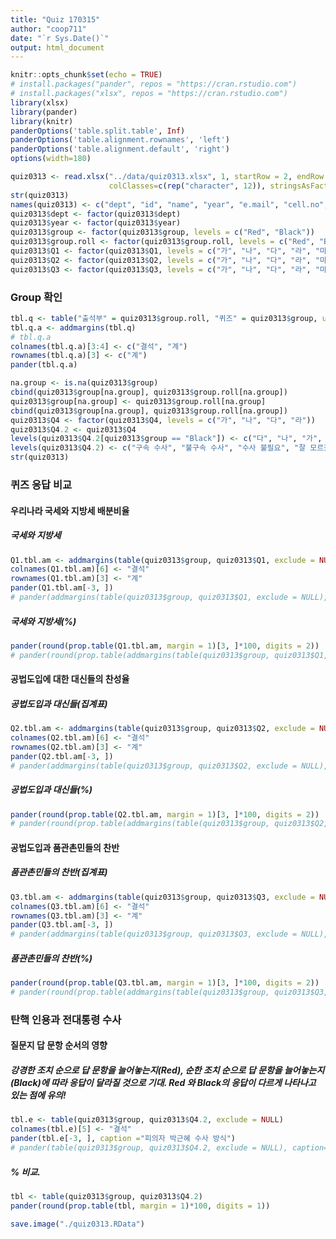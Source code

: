 ```yaml
---
title: "Quiz 170315"
author: "coop711"
date: "`r Sys.Date()`"
output: html_document
---
```


```r
knitr::opts_chunk$set(echo = TRUE)
# install.packages("pander", repos = "https://cran.rstudio.com")
# install.packages("xlsx", repos = "https://cran.rstudio.com")
library(xlsx)
library(pander)
library(knitr)
panderOptions('table.split.table', Inf)
panderOptions('table.alignment.rownames', 'left')
panderOptions('table.alignment.default', 'right')
options(width=180)
```

```r
quiz0313 <- read.xlsx("../data/quiz0313.xlsx", 1, startRow = 2, endRow = 163, colIndex = c(3:7, 9:15),
                      colClasses=c(rep("character", 12)), stringsAsFactors = FALSE)
str(quiz0313)
names(quiz0313) <- c("dept", "id", "name", "year", "e.mail", "cell.no", "Q1", "Q2", "Q3", "Q4", "group", "group.roll")
quiz0313$dept <- factor(quiz0313$dept)
quiz0313$year <- factor(quiz0313$year)
quiz0313$group <- factor(quiz0313$group, levels = c("Red", "Black"))
quiz0313$group.roll <- factor(quiz0313$group.roll, levels = c("Red", "Black"))
quiz0313$Q1 <- factor(quiz0313$Q1, levels = c("가", "나", "다", "라", "마"), labels = c("9:1", "8:2", "7:3", "6:4", "5:5"))
quiz0313$Q2 <- factor(quiz0313$Q2, levels = c("가", "나", "다", "라", "마"), labels = c("10%", "30%", "50%", "70%", "90%"))
quiz0313$Q3 <- factor(quiz0313$Q3, levels = c("가", "나", "다", "라", "마"), labels = c("7:3", "6:4", "5:5", "4:6", "3:7"))
```

### Group 확인

```r
tbl.q <- table("출석부" = quiz0313$group.roll, "퀴즈" = quiz0313$group, useNA = "ifany")
tbl.q.a <- addmargins(tbl.q)
# tbl.q.a
colnames(tbl.q.a)[3:4] <- c("결석", "계")
rownames(tbl.q.a)[3] <- c("계")
pander(tbl.q.a)
```

```r
na.group <- is.na(quiz0313$group)
cbind(quiz0313$group[na.group], quiz0313$group.roll[na.group])
quiz0313$group[na.group] <- quiz0313$group.roll[na.group]
cbind(quiz0313$group[na.group], quiz0313$group.roll[na.group])
quiz0313$Q4 <- factor(quiz0313$Q4, levels = c("가", "나", "다", "라"))
quiz0313$Q4.2 <- quiz0313$Q4
levels(quiz0313$Q4.2[quiz0313$group == "Black"]) <- c("다", "나", "가", "라")
levels(quiz0313$Q4.2) <- c("구속 수사", "불구속 수사", "수사 불필요", "잘 모르겠다")
str(quiz0313)
```

### 퀴즈 응답 비교

#### 우리나라 국세와 지방세 배분비율

##### 국세와 지방세

```r
Q1.tbl.am <- addmargins(table(quiz0313$group, quiz0313$Q1, exclude = NULL), margin = 1)
colnames(Q1.tbl.am)[6] <- "결석"
rownames(Q1.tbl.am)[3] <- "계"
pander(Q1.tbl.am[-3, ])
# pander(addmargins(table(quiz0313$group, quiz0313$Q1, exclude = NULL), margin=1))
```

##### 국세와 지방세(%)

```r
pander(round(prop.table(Q1.tbl.am, margin = 1)[3, ]*100, digits = 2))
# pander(round(prop.table(addmargins(table(quiz0313$group, quiz0313$Q1, exclude = NULL), margin=1), margin=1)[4,]*100, digits=1))
```

#### 공법도입에 대한 대신들의 찬성율

##### 공법도입과 대신들(집계표)

```r
Q2.tbl.am <- addmargins(table(quiz0313$group, quiz0313$Q2, exclude = NULL), margin = 1)
colnames(Q2.tbl.am)[6] <- "결석"
rownames(Q2.tbl.am)[3] <- "계"
pander(Q2.tbl.am[-3, ])
# pander(addmargins(table(quiz0313$group, quiz0313$Q2, exclude = NULL), margin=1))
```

##### 공법도입과 대신들(%)

```r
pander(round(prop.table(Q2.tbl.am, margin = 1)[3, ]*100, digits = 2))
# pander(round(prop.table(addmargins(table(quiz0313$group, quiz0313$Q2, exclude = NULL), margin=1), margin=1)[4,]*100, digits=1), caption="공법도입과 대신들")
```

#### 공법도입과 품관촌민들의 찬반

##### 품관촌민들의 찬반(집계표)

```r
Q3.tbl.am <- addmargins(table(quiz0313$group, quiz0313$Q3, exclude = NULL), margin = 1)
colnames(Q3.tbl.am)[6] <- "결석"
rownames(Q3.tbl.am)[3] <- "계"
pander(Q3.tbl.am[-3, ])
# pander(addmargins(table(quiz0313$group, quiz0313$Q3, exclude = NULL), margin=1))
```

##### 품관촌민들의 찬반(%)

```r
pander(round(prop.table(Q3.tbl.am, margin = 1)[3, ]*100, digits = 2))
# pander(round(prop.table(addmargins(table(quiz0313$group, quiz0313$Q3, exclude = NULL), margin=1), margin=1)[4,]*100, digits=1), caption="품관촌민들의 찬반")
```

### 탄핵 인용과 전대통령 수사

#### 질문지 답 문항 순서의 영향

##### 강경한 조치 순으로 답 문항을 늘어놓는지(Red), 순한 조치 순으로 답 문항을 늘어놓는지(Black)에 따라 응답이 달라질 것으로 기대. Red 와 Black의 응답이 다르게 나타나고 있는 점에 유의!

```r
tbl.e <- table(quiz0313$group, quiz0313$Q4.2, exclude = NULL)
colnames(tbl.e)[5] <- "결석"
pander(tbl.e[-3, ], caption ="피의자 박근혜 수사 방식")
# pander(table(quiz0313$group, quiz0313$Q4.2, exclude = NULL), caption="야권통합논란")
```

##### % 비교.  

```r
tbl <- table(quiz0313$group, quiz0313$Q4.2)
pander(round(prop.table(tbl, margin = 1)*100, digits = 1))
```

```r
save.image("./quiz0313.RData")
```